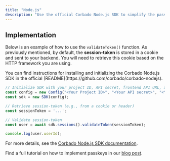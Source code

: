 ```yaml
---
title: "Node.js"
description: "Use the official Corbado Node.js SDK to simplify the passkey and session management integration in your Node.js applications."
---
```



<SessionTokenIntro />

<SessionTokenValidation />

## Implementation


Below is an example of how to use the `validateToken()` function. As previously mentioned, by default, the **session-token** is stored in a cookie and sent to your backend. You will need to retrieve this cookie based on the HTTP framework you are using.

<Info>
  You can find instructions for installing and initializing the Corbado Node.js SDK in the official [README](https://github.com/corbado/corbado-nodejs).
</Info>

```js
// Initialize SDK with your project ID, API secret, frontend API URL, and backend API URL
const config = new Config("<Your Project ID>", "<Your API secret>", "<Your Frontend API URL>", "<Your Backend API URL>");
const sdk = new SDK(config);

// Retrieve session-token (e.g., from a cookie or header)
const sessionToken = '...';

// Validate session-token
const user = await sdk.sessions().validateToken(sessionToken);

console.log(user.userId);
```
<SessionTokenWhyImportant />

For more details, see the [Corbado Node.js SDK documentation](https://github.com/corbado/corbado-nodejs).

Find a full tutorial on how to implement passkeys in our [blog post](https://www.corbado.com/blog/nodejs-passkeys).

